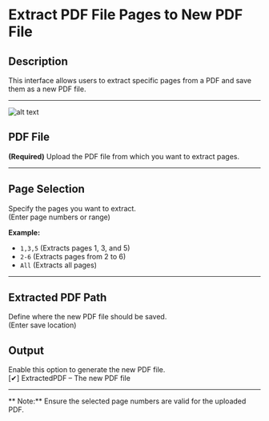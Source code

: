 # Extract PDF File Pages to New PDF File  

## **Description**

This interface allows users to extract specific pages from a PDF and save them as a new PDF file.

---

![alt text](../assets/pdf/extract-pdf-file-pages-to-new-pdf-file.png)

## PDF File

**(Required)** Upload the PDF file from which you want to extract pages.  

---

## Page Selection

Specify the pages you want to extract.  
(Enter page numbers or range)

**Example:**

- `1,3,5` (Extracts pages 1, 3, and 5)  
- `2-6` (Extracts pages from 2 to 6)  
- `All` (Extracts all pages)  

---

## Extracted PDF Path

Define where the new PDF file should be saved.  
(Enter save location)

## Output

Enable this option to generate the new PDF file.  
[✔] ExtractedPDF – The new PDF file

---

** Note:** Ensure the selected page numbers are valid for the uploaded PDF.